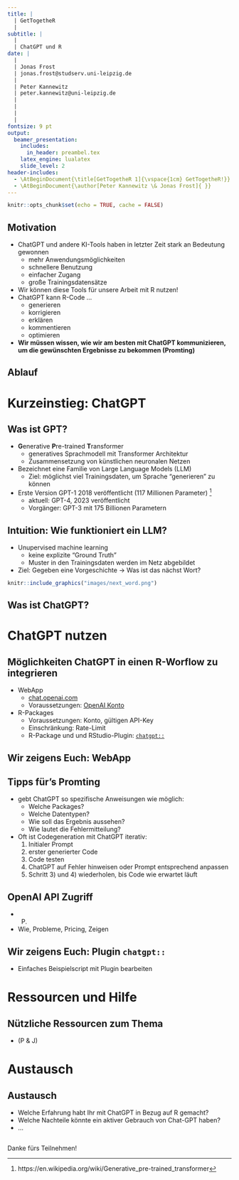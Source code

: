 ```yaml
---
title: |
  | GetTogetheR 
  |
subtitle: |
  |
  | ChatGPT und R
date: | 
  |
  | Jonas Frost
  | jonas.frost@studserv.uni-leipzig.de
  |
  | Peter Kannewitz                       
  | peter.kannewitz@uni-leipzig.de
  |
  |              
  |              
  |                                                                                                      08. Juni 2023
fontsize: 9 pt
output: 
  beamer_presentation:
    includes:
      in_header: preambel.tex
    latex_engine: lualatex  
    slide_level: 2
header-includes: 
  - \AtBeginDocument{\title[GetTogetheR 1]{\vspace{1cm} GetTogetheR!}}
  - \AtBeginDocument{\author[Peter Kannewitz \& Jonas Frost]{ }}
---
```


```r
knitr::opts_chunk$set(echo = TRUE, cache = FALSE)
```

## Motivation

- ChatGPT und andere KI-Tools haben in letzter Zeit stark an Bedeutung gewonnen
  - mehr Anwendungsmöglichkeiten
  - schnellere Benutzung
  - einfacher Zugang
  - große Trainingsdatensätze

- Wir können diese Tools für unsere Arbeit mit R nutzen!
- ChatGPT kann R-Code ...
  - generieren
  - korrigieren
  - erklären
  - kommentieren
  - optimieren
- **Wir müssen wissen, wie wir am besten mit ChatGPT kommunizieren, um die gewünschten Ergebnisse zu bekommen (Promting)**

## Ablauf

\begin{minipage}{\textwidth}
   \linespread{2}
   \tableofcontents
\end{minipage}
\vspace*{3cm}

# Kurzeinstieg: ChatGPT 

## Was ist GPT?

- **G**enerative **P**re-trained **T**ransformer
  - generatives Sprachmodell mit Transformer Architektur
  - Zusammensetzung von künstlichen neuronalen Netzen
- Bezeichnet eine Familie von Large Language Models (LLM)
  - Ziel: möglichst viel Trainingsdaten, um Sprache "generieren" zu können 
- Erste Version GPT-1 2018 veröffentlicht (117 Millionen Parameter) ^[ https://en.wikipedia.org/wiki/Generative_pre-trained_transformer]
  - aktuell: GPT-4, 2023 veröffentlicht
  - Vorgänger: GPT-3 mit 175 Billionen Parametern
  

## Intuition: Wie funktioniert ein LLM?

- Unupervised machine learning
  - keine explizite "Ground Truth"
  - Muster in den Trainingsdaten werden im Netz abgebildet
- Ziel: Gegeben eine Vorgeschichte $\rightarrow$ Was ist das nächst Wort?

```r
knitr::include_graphics("images/next_word.png")
```


## Was ist ChatGPT?

# ChatGPT nutzen

## Möglichkeiten ChatGPT in einen R-Worflow zu integrieren


- WebApp 
  - [chat.openai.com](https://chat.openai.com/)
  - Voraussetzungen: [OpenAI Konto](https://openai.com/product/chatgpt) 
- R-Packages
  - Voraussetzungen: Konto, gültigen API-Key
  - Einschränkung: Rate-Limit
  - R-Package und und RStudio-Plugin: [`chatgpt::`](https://cran.r-project.org/web/packages/chatgpt/index.html)
  
## Wir zeigens Euch: WebApp


\begin{block}{Beispiel 1}
"Given a dataset with 3 variables "name", "group" and "status", where name is a character, and group and status are dummy variables.  Generate an R code that generates a cross table of the two variables group and status. Also, the code should filter cases with status 1 and print the names of persons with status 1. Use the tidyverse package and comment the code."
\end{block}

\begin{block}{Beispiel 2}
"Now, using the same dataset write an R code using the ggplot2 package that generates a barchart showing the relative frequencies of the status variable. Color the bars using the group variable."
\end{block}

## Tipps für's Promting

- gebt ChatGPT so spezifische Anweisungen wie möglich:
  - Welche Packages?
  - Welche Datentypen?
  - Wie soll das Ergebnis aussehen?
  - Wie lautet die Fehlermitteilung?

- Oft ist Codegeneration mit ChatGPT iterativ:
  1) Initialer Prompt
  2) erster generierter Code
  3) Code testen
  4) ChatGPT auf Fehler hinweisen oder Prompt entsprechend anpassen
  5) Schritt 3) und 4) wiederholen, bis Code wie erwartet läuft

## OpenAI API Zugriff  

- (P)
- Wie, Probleme, Pricing, Zeigen
  
## Wir zeigens Euch: Plugin `chatgpt::`

- Einfaches Beispielscript mit Plugin bearbeiten

# Ressourcen und Hilfe

## Nützliche Ressourcen zum Thema

- (P & J)

# Austausch

## Austausch

- Welche Erfahrung habt Ihr mit ChatGPT in Bezug auf R gemacht?
- Welche Nachteile könnte ein aktiver Gebrauch von Chat-GPT haben?
- ...

## 

\center\huge

Danke fürs Teilnehmen!



